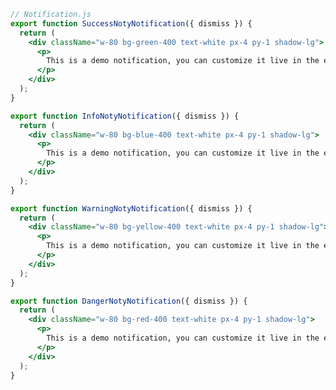 ```jsx
// Notification.js
export function SuccessNotyNotification({ dismiss }) {
  return (
    <div className="w-80 bg-green-400 text-white px-4 py-1 shadow-lg">
      <p>
        This is a demo notification, you can customize it live in the editor!
      </p>
    </div>
  );
}

export function InfoNotyNotification({ dismiss }) {
  return (
    <div className="w-80 bg-blue-400 text-white px-4 py-1 shadow-lg">
      <p>
        This is a demo notification, you can customize it live in the editor!
      </p>
    </div>
  );
}

export function WarningNotyNotification({ dismiss }) {
  return (
    <div className="w-80 bg-yellow-400 text-white px-4 py-1 shadow-lg">
      <p>
        This is a demo notification, you can customize it live in the editor!
      </p>
    </div>
  );
}

export function DangerNotyNotification({ dismiss }) {
  return (
    <div className="w-80 bg-red-400 text-white px-4 py-1 shadow-lg">
      <p>
        This is a demo notification, you can customize it live in the editor!
      </p>
    </div>
  );
}
```
